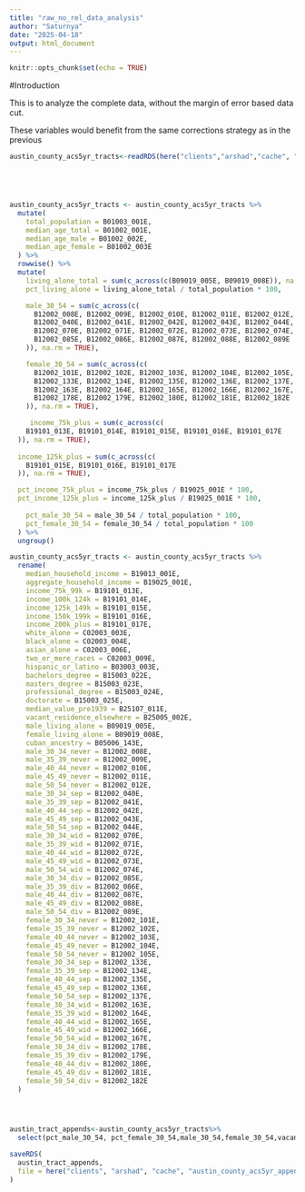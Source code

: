 ---
title: "raw_no_rel_data_analysis"
author: "Saturnya"
date: "2025-04-18"
output: html_document
---

```{r setup, include=FALSE}
knitr::opts_chunk$set(echo = TRUE)
```

#Introduction

This is to analyze the complete data, without the margin of error based data cut.

These variables would benefit from the same corrections strategy as in the previous

```{r}

austin_county_acs5yr_tracts<-readRDS(here("clients","arshad","cache", "austin_county_acs5yr_tracts.rds"))






```

```{r}
austin_county_acs5yr_tracts <- austin_county_acs5yr_tracts %>%
  mutate(
    total_population = B01003_001E,
    median_age_total = B01002_001E,
    median_age_male = B01002_002E,
    median_age_female = B01002_003E
  ) %>%
  rowwise() %>%
  mutate(
    living_alone_total = sum(c_across(c(B09019_005E, B09019_008E)), na.rm = TRUE),
    pct_living_alone = living_alone_total / total_population * 100,

    male_30_54 = sum(c_across(c(
      B12002_008E, B12002_009E, B12002_010E, B12002_011E, B12002_012E,
      B12002_040E, B12002_041E, B12002_042E, B12002_043E, B12002_044E,
      B12002_070E, B12002_071E, B12002_072E, B12002_073E, B12002_074E,
      B12002_085E, B12002_086E, B12002_087E, B12002_088E, B12002_089E
    )), na.rm = TRUE),

    female_30_54 = sum(c_across(c(
      B12002_101E, B12002_102E, B12002_103E, B12002_104E, B12002_105E,
      B12002_133E, B12002_134E, B12002_135E, B12002_136E, B12002_137E,
      B12002_163E, B12002_164E, B12002_165E, B12002_166E, B12002_167E,
      B12002_178E, B12002_179E, B12002_180E, B12002_181E, B12002_182E
    )), na.rm = TRUE),

     income_75k_plus = sum(c_across(c(
    B19101_013E, B19101_014E, B19101_015E, B19101_016E, B19101_017E
  )), na.rm = TRUE),
  
  income_125k_plus = sum(c_across(c(
    B19101_015E, B19101_016E, B19101_017E
  )), na.rm = TRUE),

  pct_income_75k_plus = income_75k_plus / B19025_001E * 100,
  pct_income_125k_plus = income_125k_plus / B19025_001E * 100,
    
    pct_male_30_54 = male_30_54 / total_population * 100,
    pct_female_30_54 = female_30_54 / total_population * 100
  ) %>%
  ungroup()

```



```{r}

austin_county_acs5yr_tracts <- austin_county_acs5yr_tracts %>%
  rename(
    median_household_income = B19013_001E,
    aggregate_household_income = B19025_001E,
    income_75k_99k = B19101_013E,
    income_100k_124k = B19101_014E,
    income_125k_149k = B19101_015E,
    income_150k_199k = B19101_016E,
    income_200k_plus = B19101_017E,
    white_alone = C02003_003E,
    black_alone = C02003_004E,
    asian_alone = C02003_006E,
    two_or_more_races = C02003_009E,
    hispanic_or_latino = B03003_003E,
    bachelors_degree = B15003_022E,
    masters_degree = B15003_023E,
    professional_degree = B15003_024E,
    doctorate = B15003_025E,
    median_value_pre1939 = B25107_011E,
    vacant_residence_elsewhere = B25005_002E,
    male_living_alone = B09019_005E,
    female_living_alone = B09019_008E,
    cuban_ancestry = B05006_143E,
    male_30_34_never = B12002_008E,
    male_35_39_never = B12002_009E,
    male_40_44_never = B12002_010E,
    male_45_49_never = B12002_011E,
    male_50_54_never = B12002_012E,
    male_30_34_sep = B12002_040E,
    male_35_39_sep = B12002_041E,
    male_40_44_sep = B12002_042E,
    male_45_49_sep = B12002_043E,
    male_50_54_sep = B12002_044E,
    male_30_34_wid = B12002_070E,
    male_35_39_wid = B12002_071E,
    male_40_44_wid = B12002_072E,
    male_45_49_wid = B12002_073E,
    male_50_54_wid = B12002_074E,
    male_30_34_div = B12002_085E,
    male_35_39_div = B12002_086E,
    male_40_44_div = B12002_087E,
    male_45_49_div = B12002_088E,
    male_50_54_div = B12002_089E,
    female_30_34_never = B12002_101E,
    female_35_39_never = B12002_102E,
    female_40_44_never = B12002_103E,
    female_45_49_never = B12002_104E,
    female_50_54_never = B12002_105E,
    female_30_34_sep = B12002_133E,
    female_35_39_sep = B12002_134E,
    female_40_44_sep = B12002_135E,
    female_45_49_sep = B12002_136E,
    female_50_54_sep = B12002_137E,
    female_30_34_wid = B12002_163E,
    female_35_39_wid = B12002_164E,
    female_40_44_wid = B12002_165E,
    female_45_49_wid = B12002_166E,
    female_50_54_wid = B12002_167E,
    female_30_34_div = B12002_178E,
    female_35_39_div = B12002_179E,
    female_40_44_div = B12002_180E,
    female_45_49_div = B12002_181E,
    female_50_54_div = B12002_182E
  )





```



```{r}
austin_tract_appends<-austin_county_acs5yr_tracts%>%
  select(pct_male_30_54, pct_female_30_54,male_30_54,female_30_54,vacant_residence_elsewhere, two_or_more_races,income_75k_plus,income_125k_plus, NAME)

```




```{r}

saveRDS(
  austin_tract_appends,
  file = here("clients", "arshad", "cache", "austin_county_acs5yr_appends.rds")
)



```
